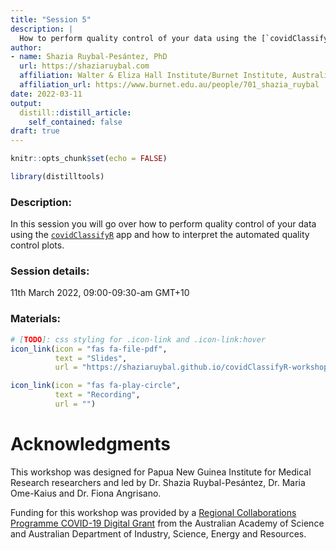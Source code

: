 ```yaml
---
title: "Session 5"
description: |
  How to perform quality control of your data using the [`covidClassifyR`](https://shaziaruybal.shinyapps.io/covidclassifyr) app
author: 
- name: Shazia Ruybal-Pesántez, PhD
  url: https://shaziaruybal.com
  affiliation: Walter & Eliza Hall Institute/Burnet Institute, Australia
  affiliation_url: https://www.burnet.edu.au/people/701_shazia_ruybal
date: 2022-03-11
output:
  distill::distill_article:
    self_contained: false
draft: true
---
```


```r
knitr::opts_chunk$set(echo = FALSE)
```

```r
library(distilltools)
```
### Description:
In this session you will go over how to perform quality control of your data using the [`covidClassifyR`](https://shaziaruybal.shinyapps.io/covidclassifyr) app and how to interpret the automated quality control plots.

### <i class="fas fa-calendar-alt"></i> Session details:
11th March 2022, 09:00-09:30-am GMT+10

### <i class="fas fa-book-open"></i> Materials:
```r
# [TODO]: css styling for .icon-link and .icon-link:hover
icon_link(icon = "fas fa-file-pdf",
          text = "Slides",
          url = "https://shaziaruybal.github.io/covidClassifyR-workshop/slides/session5/session5_slides.html")

icon_link(icon = "fas fa-play-circle",
          text = "Recording",
          url = "")
```

# Acknowledgments {.appendix}

This workshop was designed for Papua New Guinea Institute for Medical Research researchers and led by Dr. Shazia Ruybal-Pesántez, Dr. Maria Ome-Kaius and Dr. Fiona Angrisano. 

Funding for this workshop was provided by a [Regional Collaborations Programme COVID-19 Digital Grant](https://www.science.org.au/news-and-events/news-and-media-releases/regional-research-set-get-digital-boost) from the Australian Academy of Science and Australian Department of Industry, Science, Energy and Resources. 